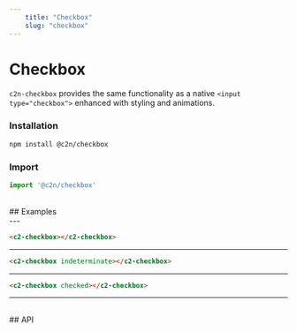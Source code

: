 ```yaml
---
    title: "Checkbox"
    slug: "checkbox"
---
```




# Checkbox

`c2n-checkbox` provides the same functionality as a native `<input type="checkbox">` enhanced with styling and animations.

### Installation

```bash tag=CodeBlock
npm install @c2n/checkbox
```

### Import

```typescript tag=CodeBlock
import '@c2n/checkbox'
```

<br />
## Examples
<br />
---

```html tag=MdxCodeBlock,compact=true
<c2-checkbox></c2-checkbox>
```

---

```html tag=MdxCodeBlock,compact=true
<c2-checkbox indeterminate></c2-checkbox>
```

---

```html tag=MdxCodeBlock,compact=true
<c2-checkbox checked></c2-checkbox>
```

---

<br />
## API

<ApiTable componentTag="c2-checkbox"></ApiTable>
